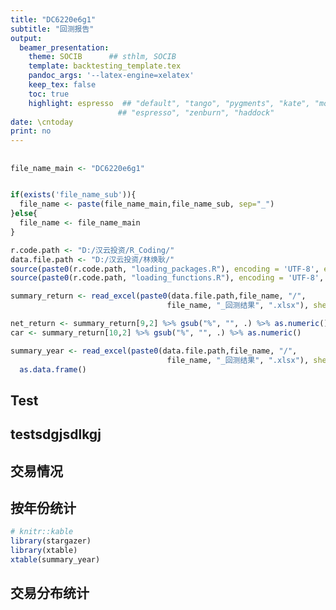 ---
title: "DC6220e6g1"
subtitle: "回测报告"
output: 
  beamer_presentation:
    theme: SOCIB      ## sthlm, SOCIB
    template: backtesting_template.tex
    pandoc_args: '--latex-engine=xelatex'
    keep_tex: false
    toc: true
    highlight: espresso  ## "default", "tango", "pygments", "kate", "monochrome", 
                        ## "espresso", "zenburn", "haddock"
date: \cntoday
print: no
---

## 
                 
```{r warning=FALSE, echo=FALSE, message=FALSE, results='hide'}
file_name_main <- "DC6220e6g1"


if(exists('file_name_sub')){
  file_name <- paste(file_name_main,file_name_sub, sep="_")
}else{
  file_name <- file_name_main
}

r.code.path <- "D:/汉云投资/R_Coding/"
data.file.path <- "D:/汉云投资/林焕耿/"
source(paste0(r.code.path, "loading_packages.R"), encoding = 'UTF-8', echo=TRUE)
source(paste0(r.code.path, "loading_functions.R"), encoding = 'UTF-8', echo=TRUE)

summary_return <- read_excel(paste0(data.file.path,file_name, "/",
                                   file_name, "_回测结果", ".xlsx"), sheet = "收益统计")

net_return <- summary_return[9,2] %>% gsub("%", "", .) %>% as.numeric()/100
car <- summary_return[10,2] %>% gsub("%", "", .) %>% as.numeric()

summary_year <- read_excel(paste0(data.file.path,file_name, "/",
                                   file_name, "_回测结果", ".xlsx"), sheet = "按年份汇总") %>%
  as.data.frame()
```

\vspace{0.45cm}

\begin{center}
\footnotesize
\kai
\arrayrulecolor{bluesocib}
\arrayrulewidth=1pt
\setlength{\tabcolsep}{4.5pt}
\renewcommand{\arraystretch}{1.2}
%% 去掉各行显示颜色
\rowcolors[\hline]{1}{rowcolor}{}
\begin{tabular}{NNNNNNNNNNN}

净收益率 & 
年化收益率 & 
胜率 & 
赔率 & 
最大回撤 & 
年化收益/最大回撤 & 
最长回撤期 & 
盈利系数 & 
恢复系数 & 
SR & 
IR \\

`r sprintf("%.2f", net_return *100)`\% & 
`r sprintf("%.2f", car)`\% & 
`r gsub("%","",summary_return[14,2])`\%  & 
`r summary_return[20,2]` & 
`r gsub("%","",summary_return[26,2])`\% & 
`r summary_return[32,2]` & 
`r summary_return[27,2]`  & 
`r summary_return[17,2]` & 
`r summary_return[28,2]` & 
`r summary_return[29,2]` & 
`r summary_return[31,2]` \\

\end{tabular}
\end{center}
\normalsize

\vspace{0.02cm}

\begin{center}
\begin{figure}
\includegraphics[width=15cm]{`r paste0(data.file.path,file_name, "/", file_name, "_基金产品净值曲线")`.png}
\end{figure}
\end{center}


## Test


## testsdgjsdlkgj 

## 交易情况

\begin{center}
\footnotesize
\kai
\arrayrulecolor{bluesocib}
\arrayrulewidth=1pt
\setlength{\tabcolsep}{2.4pt}
\renewcommand{\arraystretch}{1.1}
%% 去掉各行显示颜色
\rowcolors[\hline]{1}{rowcolor}{}
\begin{tabular}{NN|NB|NB|NBB|NB}

%  \multicolumn{8}{D}{\large 统计数据}\\

  交易次数 & `r summary_return[11,2]` & 
  总盈利 & \cellcolor{redup!95} `r formatC(as.numeric(summary_return[15,2]), format="d", big.mark=',')`   
  & 平均盈利 &  \cellcolor{redup!95} `r formatC(as.numeric(summary_return[21,2]), format="d", big.mark=',')` &
  \multicolumn{3}{D}{单笔盈利 / 亏损交易} &
  \multicolumn{2}{C}{连续盈利 / 亏损交易}\\
  
  盈利次数 & \cellcolor{redup!95} `r summary_return[12,2]` & 
  总亏损 & \cellcolor{greendown!95} `r formatC(as.numeric(summary_return[16,2]), format="d", big.mark=',')`   & 
  平均亏损 & \cellcolor{greendown!95} `r formatC(as.numeric(summary_return[23,2]), format="d", big.mark=',')` &
  最大金额 & \cellcolor{redup!95} `r formatC(as.numeric(summary_return[21,2]), format="d", big.mark=',')` &
  \cellcolor{greendown!95} `r formatC(as.numeric(summary_return[23,2]), format="d", big.mark=',')` &
  最大连续盈利次数 & \cellcolor{redup!95} `r summary_return[33,2]`\\
  
  胜率 & \cellcolor{redup!95} `r gsub("%","",summary_return[14,2])`\% & 
  盈利系数 & \cellcolor{redup!95}`r summary_return[17,2]` & 
  赔率 & \cellcolor{redup!95}`r summary_return[20,2]` &
  最大比例 & \cellcolor{redup!95} `r gsub("%","",summary_return[22,2])`\% &
  \cellcolor{greendown!95} `r gsub("%","",summary_return[24,2])`\% &
  最大连续亏损次数 & \cellcolor{greendown!95} `r summary_return[34,2]`\\

\end{tabular}
\end{center}
\normalsize

\vspace{0.02cm}

\begin{center}
\begin{figure}
\includegraphics[width=15cm]{`r paste0(data.file.path,file_name, "/", file_name, "_基金产品净值日内波动情况")`.png}
\end{figure}
\end{center}

## 按年份统计

```{r echo=FALSE, message=FALSE, warning=FALSE, eval=FALSE}
# knitr::kable
library(stargazer)
library(xtable)
xtable(summary_year)
```

\setlength{\tabcolsep}{12pt}
\begin{center}
\kai
\arrayrulecolor{bluesocib}
\arrayrulewidth=1pt
\renewcommand{\arraystretch}{1.4}
%% 去掉各行显示颜色
\rowcolors[\hline]{3}{rowcolor}{}

\begin{tabular}{rcrrr}

\multicolumn{5}{D}{\large 不同年份的收益情况}\\

 & 年份 & 收益率 & 最大回撤 & 收益率/最大回撤 \\ 
  
  1 & 2006 & \cellcolor{redup!85} 20.38\% & 7.77\% & 2.62 \\ 
  2 & 2007 & \cellcolor{redup!95} 39.95\% & 3.14\% & 12.74 \\ 
  3 & 2008 & \cellcolor{redup!65} 11.80\% & 6.59\% & 1.79 \\ 
  4 & 2009 & \cellcolor{redup!85} 27.20\% & 2.90\% & 9.39 \\ 
  5 & 2010 & \cellcolor{redup!70} 13.15\% & 7.51\% & 1.75 \\ 
  6 & 2011 & \cellcolor{redup!60} 2.74\% & 7.60\% & 0.36 \\ 
  7 & 2012 & \cellcolor{redup!75} 14.06\% & 14.16\% & 0.99 \\ 
  8 & 2013 & \cellcolor{redup!65} 11.57\% & 3.21\% & 3.61 \\ 
  9 & 2014 & \cellcolor{greendown!75} -2.36\% & 8.53\% & -0.28 \\ 
  10 & 2015 & \cellcolor{redup!95} 16.18\% & 16.84\% & 0.96 \\ 
  11 & 2016 & \cellcolor{redup!100} 45.07\% & 10.44\% & 4.32 \\    
   
\end{tabular}
\end{center}
\setlength{\tabcolsep}{12pt}


## 交易分布统计

\begin{center}
\begin{figure}
\includegraphics[width=15cm]{`r file_name`.png}
\end{figure}
\end{center}
